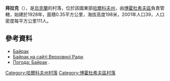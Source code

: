 {{coord|50|1|12|N|35|39|59|E|scale:30000_region:UA|display=title}}

'''拜拉克'''（{{lang-uk|Байрак}}），是[[烏克蘭|烏克蘭]]的村落，位於該國東部[[哈爾科夫州|哈爾科夫州]]，由[[博霍杜希夫區|博霍杜希夫區]]負責管轄，始建於1928年，面積0.35平方公里，海拔高度198米，2001年人口39，人口密度每平方公里111人。

==參考資料==
* [http://gska2.rada.gov.ua/pls/z7502/A005?rdat1=09.01.2009&rf7571=32450 Байрак]{{dead link|date=2018年3月 |bot=InternetArchiveBot |fix-attempted=yes }}
* [http://gska2.rada.gov.ua/pls/z7502/A005?rdat1=11.04.2015&rf7571=32450 Байрак на сайті Верховної Ради]{{dead link|date=2018年3月 |bot=InternetArchiveBot |fix-attempted=yes }}.
* [http://weather.in.ua/ua/har'kovskaja/535 Погода: Байрак] {{Wayback|url=http://weather.in.ua/ua/har%27kovskaja/535 |date=20200813174159 }}.

{{DEFAULTSORT:Байрак}}
[[Category:哈爾科夫州村落|Category:哈爾科夫州村落]]
[[Category:博霍杜希夫區村落|Category:博霍杜希夫區村落]]


{{Kharkiv-geo-stub}}